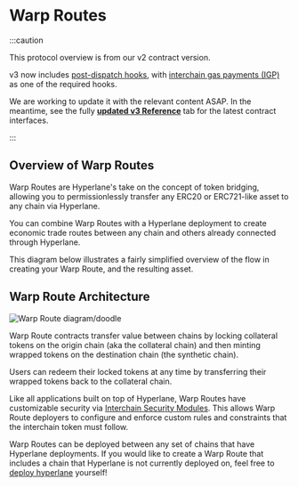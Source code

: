 # Warp Routes

:::caution

This protocol overview is from our v2 contract version. 

v3 now includes [post-dispatch hooks](../reference/hooks/overview.mdx), with [interchain gas payments (IGP)](../reference/hooks/interchain-gas.mdx) as one of the required hooks. 

We are working to update it with the relevant content ASAP. In the meantime, see the fully [**updated v3 Reference**](../reference/messaging/messaging-interface.mdx) tab for the latest contract interfaces.

:::

## Overview of Warp Routes

Warp Routes are Hyperlane's take on the concept of token bridging, allowing you to permissionlessly transfer any ERC20 or ERC721-like asset to any chain via Hyperlane.

You can combine Warp Routes with a Hyperlane deployment to create economic trade routes between any chain and others already connected through Hyperlane.

This diagram below illustrates a fairly simplified overview of the flow in creating your Warp Route, and the resulting asset.

## Warp Route Architecture

![Warp Route diagram/doodle](/img/warpcontractdiagram.png)

Warp Route contracts transfer value between chains by locking collateral tokens on the origin chain (aka the collateral chain) and then minting wrapped tokens on the destination chain (the synthetic chain).

Users can redeem their locked tokens at any time by transferring their wrapped tokens back to the collateral chain.

Like all applications built on top of Hyperlane, Warp Routes have customizable security via [Interchain Security Modules](../protocol/ISM/modular-security.mdx). This allows Warp Route deployers to configure and enforce custom rules and constraints that the interchain token must follow.

Warp Routes can be deployed between any set of chains that have Hyperlane deployments. If you would like to create a Warp Route that includes a chain that Hyperlane is not currently deployed on, feel free to [deploy hyperlane](../deploy-hyperlane.mdx) yourself!

